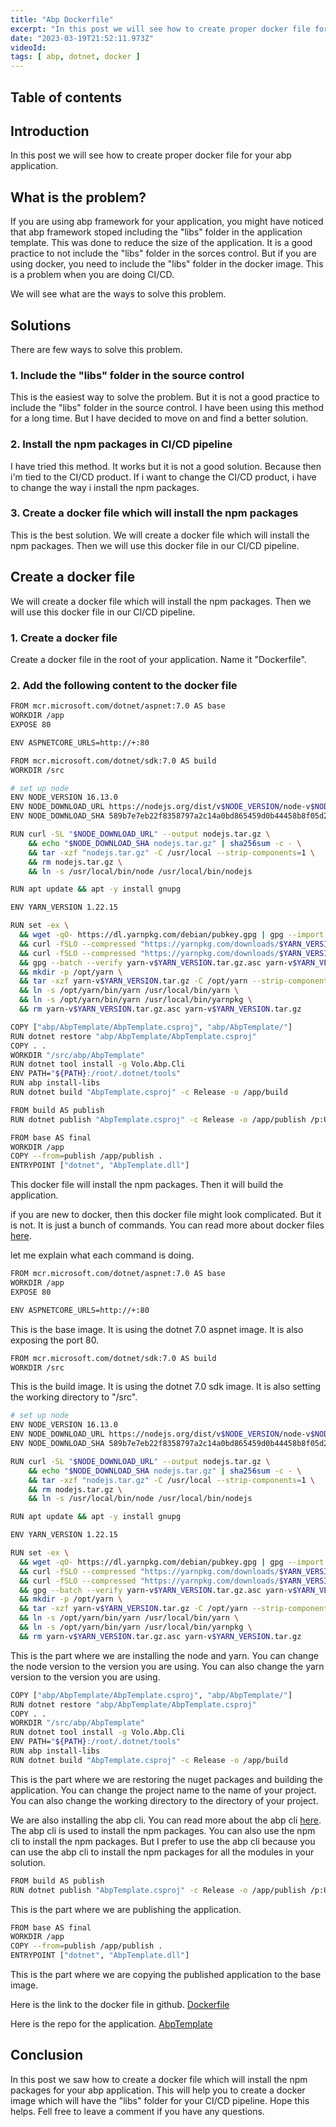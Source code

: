 ```yaml
---
title: "Abp Dockerfile"
excerpt: "In this post we will see how to create proper docker file for your abp application."
date: "2023-03-19T21:52:11.973Z"
videoId: 
tags: [ abp, dotnet, docker ]
---
```


## Table of contents

## Introduction

In this post we will see how to create proper docker file for your abp application.

## What is the problem?

If you are using abp framework for your application, you might have noticed that abp framework stoped including the "libs" folder in the application template. This was done to reduce the size of the application. It is a good practice to not include the "libs" folder in the sorces control. But if you are using docker, you need to include the "libs" folder in the docker image.
This is a problem when you are doing CI/CD. 

We will see what are the ways to solve this problem.

## Solutions

There are few ways to solve this problem.

### 1. Include the "libs" folder in the source control

This is the easiest way to solve the problem. But it is not a good practice to include the "libs" folder in the source control. I have been using this method for a long time. But I have decided to move on and find a better solution.

### 2. Install the npm packages in CI/CD pipeline

I have tried this method. It works but it is not a good solution. Because then i'm tied to the CI/CD product. If i want to change the CI/CD product, i have to change the way i install the npm packages.

### 3. Create a docker file which will install the npm packages

This is the best solution. We will create a docker file which will install the npm packages. Then we will use this docker file in our CI/CD pipeline.

## Create a docker file

We will create a docker file which will install the npm packages. Then we will use this docker file in our CI/CD pipeline.

### 1. Create a docker file

Create a docker file in the root of your application. Name it "Dockerfile".

### 2. Add the following content to the docker file

```bash
FROM mcr.microsoft.com/dotnet/aspnet:7.0 AS base
WORKDIR /app
EXPOSE 80

ENV ASPNETCORE_URLS=http://+:80

FROM mcr.microsoft.com/dotnet/sdk:7.0 AS build
WORKDIR /src

# set up node
ENV NODE_VERSION 16.13.0
ENV NODE_DOWNLOAD_URL https://nodejs.org/dist/v$NODE_VERSION/node-v$NODE_VERSION-linux-x64.tar.gz
ENV NODE_DOWNLOAD_SHA 589b7e7eb22f8358797a2c14a0bd865459d0b44458b8f05d2721294dacc7f734

RUN curl -SL "$NODE_DOWNLOAD_URL" --output nodejs.tar.gz \
    && echo "$NODE_DOWNLOAD_SHA nodejs.tar.gz" | sha256sum -c - \
    && tar -xzf "nodejs.tar.gz" -C /usr/local --strip-components=1 \
    && rm nodejs.tar.gz \
    && ln -s /usr/local/bin/node /usr/local/bin/nodejs

RUN apt update && apt -y install gnupg

ENV YARN_VERSION 1.22.15

RUN set -ex \
  && wget -qO- https://dl.yarnpkg.com/debian/pubkey.gpg | gpg --import \
  && curl -fSLO --compressed "https://yarnpkg.com/downloads/$YARN_VERSION/yarn-v$YARN_VERSION.tar.gz" \
  && curl -fSLO --compressed "https://yarnpkg.com/downloads/$YARN_VERSION/yarn-v$YARN_VERSION.tar.gz.asc" \
  && gpg --batch --verify yarn-v$YARN_VERSION.tar.gz.asc yarn-v$YARN_VERSION.tar.gz \
  && mkdir -p /opt/yarn \
  && tar -xzf yarn-v$YARN_VERSION.tar.gz -C /opt/yarn --strip-components=1 \
  && ln -s /opt/yarn/bin/yarn /usr/local/bin/yarn \
  && ln -s /opt/yarn/bin/yarn /usr/local/bin/yarnpkg \
  && rm yarn-v$YARN_VERSION.tar.gz.asc yarn-v$YARN_VERSION.tar.gz

COPY ["abp/AbpTemplate/AbpTemplate.csproj", "abp/AbpTemplate/"]
RUN dotnet restore "abp/AbpTemplate/AbpTemplate.csproj"
COPY . .
WORKDIR "/src/abp/AbpTemplate"
RUN dotnet tool install -g Volo.Abp.Cli
ENV PATH="${PATH}:/root/.dotnet/tools"
RUN abp install-libs
RUN dotnet build "AbpTemplate.csproj" -c Release -o /app/build

FROM build AS publish
RUN dotnet publish "AbpTemplate.csproj" -c Release -o /app/publish /p:UseAppHost=false

FROM base AS final
WORKDIR /app
COPY --from=publish /app/publish .
ENTRYPOINT ["dotnet", "AbpTemplate.dll"]
```

This docker file will install the npm packages. Then it will build the application.

if you are new to docker, then this docker file might look complicated. But it is not. It is just a bunch of commands. You can read more about docker files [here](https://docs.docker.com/engine/reference/builder/).

let me explain what each command is doing.

```bash
FROM mcr.microsoft.com/dotnet/aspnet:7.0 AS base
WORKDIR /app
EXPOSE 80

ENV ASPNETCORE_URLS=http://+:80
```

This is the base image. It is using the dotnet 7.0 aspnet image. It is also exposing the port 80.

```bash
FROM mcr.microsoft.com/dotnet/sdk:7.0 AS build
WORKDIR /src
```

This is the build image. It is using the dotnet 7.0 sdk image. It is also setting the working directory to "/src".

```bash
# set up node
ENV NODE_VERSION 16.13.0
ENV NODE_DOWNLOAD_URL https://nodejs.org/dist/v$NODE_VERSION/node-v$NODE_VERSION-linux-x64.tar.gz
ENV NODE_DOWNLOAD_SHA 589b7e7eb22f8358797a2c14a0bd865459d0b44458b8f05d2721294dacc7f734

RUN curl -SL "$NODE_DOWNLOAD_URL" --output nodejs.tar.gz \
    && echo "$NODE_DOWNLOAD_SHA nodejs.tar.gz" | sha256sum -c - \
    && tar -xzf "nodejs.tar.gz" -C /usr/local --strip-components=1 \
    && rm nodejs.tar.gz \
    && ln -s /usr/local/bin/node /usr/local/bin/nodejs

RUN apt update && apt -y install gnupg

ENV YARN_VERSION 1.22.15

RUN set -ex \
  && wget -qO- https://dl.yarnpkg.com/debian/pubkey.gpg | gpg --import \
  && curl -fSLO --compressed "https://yarnpkg.com/downloads/$YARN_VERSION/yarn-v$YARN_VERSION.tar.gz" \
  && curl -fSLO --compressed "https://yarnpkg.com/downloads/$YARN_VERSION/yarn-v$YARN_VERSION.tar.gz.asc" \
  && gpg --batch --verify yarn-v$YARN_VERSION.tar.gz.asc yarn-v$YARN_VERSION.tar.gz \
  && mkdir -p /opt/yarn \
  && tar -xzf yarn-v$YARN_VERSION.tar.gz -C /opt/yarn --strip-components=1 \
  && ln -s /opt/yarn/bin/yarn /usr/local/bin/yarn \
  && ln -s /opt/yarn/bin/yarn /usr/local/bin/yarnpkg \
  && rm yarn-v$YARN_VERSION.tar.gz.asc yarn-v$YARN_VERSION.tar.gz
```

This is the part where we are installing the node and yarn. You can change the node version to the version you are using. You can also change the yarn version to the version you are using.

```bash
COPY ["abp/AbpTemplate/AbpTemplate.csproj", "abp/AbpTemplate/"]
RUN dotnet restore "abp/AbpTemplate/AbpTemplate.csproj"
COPY . .
WORKDIR "/src/abp/AbpTemplate"
RUN dotnet tool install -g Volo.Abp.Cli
ENV PATH="${PATH}:/root/.dotnet/tools"
RUN abp install-libs
RUN dotnet build "AbpTemplate.csproj" -c Release -o /app/build
```

This is the part where we are restoring the nuget packages and building the application. You can change the project name to the name of your project. You can also change the working directory to the directory of your project.

We are also installing the abp cli. You can read more about the abp cli [here](https://docs.abp.io/en/abp/latest/CLI). The abp cli is used to install the npm packages. You can also use the npm cli to install the npm packages. But I prefer to use the abp cli because you can use the abp cli to install the npm packages for all the modules in your solution.

```bash
FROM build AS publish
RUN dotnet publish "AbpTemplate.csproj" -c Release -o /app/publish /p:UseAppHost=false
```

This is the part where we are publishing the application.

```bash
FROM base AS final
WORKDIR /app
COPY --from=publish /app/publish .
ENTRYPOINT ["dotnet", "AbpTemplate.dll"]
```

This is the part where we are copying the published application to the base image.

Here is the link to the docker file in github. [Dockerfile](https://github.com/antosubash/AbpTemplate/blob/main/abp/AbpTemplate/Dockerfile)

Here is the repo for the application. [AbpTemplate](https://github.com/antosubash/AbpTemplate)

## Conclusion

In this post we saw how to create a docker file which will install the npm packages for your abp application. This will help you to create a docker image which will have the "libs" folder for your CI/CD pipeline. Hope this helps. Fell free to leave a comment if you have any questions.




